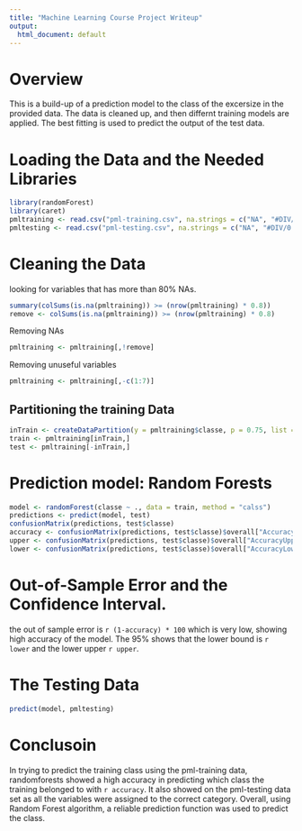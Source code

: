 ```yaml
---
title: "Machine Learning Course Project Writeup"
output:
  html_document: default
---
```

# Overview

This is a build-up of a prediction model to the class of the excersize in the provided data. The data is cleaned up, and then differnt training models are applied. The best fitting is used to predict the output of the test data.

# Loading the Data and the Needed Libraries

```r
library(randomForest)
library(caret)
pmltraining <- read.csv("pml-training.csv", na.strings = c("NA", "#DIV/0!", ""))
pmltesting <- read.csv("pml-testing.csv", na.strings = c("NA", "#DIV/0!", ""))
```
# Cleaning the Data

looking for variables that has more than 80% NAs.

```r
summary(colSums(is.na(pmltraining)) >= (nrow(pmltraining) * 0.8))
remove <- colSums(is.na(pmltraining)) >= (nrow(pmltraining) * 0.8)
```

Removing NAs

```r
pmltraining <- pmltraining[,!remove]
```


Removing unuseful variables

```r
pmltraining <- pmltraining[,-c(1:7)]
```

## Partitioning the training Data

```r
inTrain <- createDataPartition(y = pmltraining$classe, p = 0.75, list = FALSE)
train <- pmltraining[inTrain,]
test <- pmltraining[-inTrain,]
```

# Prediction model: Random Forests

```r
model <- randomForest(classe ~ ., data = train, method = "calss")
predictions <- predict(model, test)
confusionMatrix(predictions, test$classe)
accuracy <- confusionMatrix(predictions, test$classe)$overall["Accuracy"]
upper <- confusionMatrix(predictions, test$classe)$overall["AccuracyUpper"]
lower <- confusionMatrix(predictions, test$classe)$overall["AccuracyLower"]
```

# Out-of-Sample Error and the Confidence Interval.

the out of sample error is `r (1-accuracy) * 100` which is very low, showing high accuracy of the model. The 95% shows that the lower bound is `r lower` and the lower upper `r upper`. 

# The Testing Data

```r
predict(model, pmltesting)
```

# Conclusoin

In trying to predict the training class using the pml-training data, randomforests showed a high accuracy in predicting which class the training belonged to with `r accuracy`. It also showed on the pml-testing data set as all the variables were assigned to the correct category. Overall, using Random Forest algorithm, a reliable prediction function was used to predict the class. 


